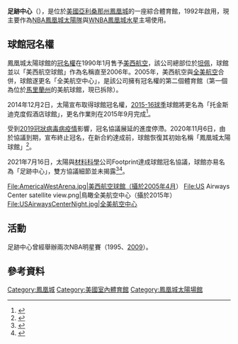 {{noteTA|G1=NBA}}
{{Infobox venue
| stadium_name = 足跡中心<br/>Footprint Center
| nickname = {{hlist|style=font-size: 75%|The Purple Palace|The Snake Pit}}
| logo_image = [[File:足跡中心logo.jpg|250px]]
| image = Talking Stick Resort Arena.JPG
| image_size = 250px
| caption = 球館北側出入口 (攝於2015年)
| address = 
| location = {{flag|USA}}[[亞利桑那州|亞利桑那州]][[鳳凰城|鳳凰城]]
| coordinates = 
| pushpin_map = 
| pushpin_relief = 1
| pushpin_label = Phoenix
| pushpin_map_caption = 
| broke_ground = {{start date|1990|8|1}}<ref>{{cite news |title=Suns' Year-old Arena Colangelo's Pride And Joy|first=Bob|last=Condor|url=http://articles.chicagotribune.com/1993-06-09/sports/9306090085_1_suns-franchise-locker-bulls|newspaper=[[Chicago_Tribune|Chicago Tribune]]|date=1993-06-09|access-date=2021-06-16}}</ref>
| opened = {{start date|1992|6|6}}
| renovated = 2003年、2020年
| owner = [[鳳凰城|鳳凰城]]
| operator = Phoenix Arena Development, L.P.
| construction_cost = [[NT$|NT$]]1.64億（興建）<br/>[[NT$|NT$]]8330萬（翻修）
| former_names = [[美西航空|美西航空]]球館（1992–2006）<br />[[全美航空|全美航空]]中心（2006–2015）<br />托金斯迪克度假酒店球館<br>(2015–2020)<br />鳳凰城太陽球館（2020-2021）<br/>足跡中心（2021-）
| tenants = [[鳳凰城太陽|鳳凰城太陽]] ([[NBA|NBA]]) (1992–至今)<br/>[[亞利桑那響尾蛇（室內美式足球）|亞利桑那響尾蛇]] ([[Arena_Football_League|AFL]]/[[Indoor_Football_League|IFL]]) (1992–2019, 2021–present)<br/>[[亞利桑那錐齒鯊|亞利桑那錐齒鯊]] ([[Continental_Indoor_Soccer_League|CISL]]) (1993–1997)<br>[[鳳凰城草原狼|鳳凰城草原狼]] ([[國家冰球聯盟|NHL]]) (1996–2003)<br/>[[鳳凰城水星|鳳凰城水星]] ([[WNBA|WNBA]]) (1997–至今)<br>[[鳳凰城路跑者|鳳凰城路跑者]] ([[ECHL|ECHL]]) (2005–2009)
| seating_capacity = 18,422<ref>{{cite web |title=2014–15 Phoenix Suns Media Guide|url=http://i.cdn.turner.com/drp/nba/suns/sites/default/files/2014-15_suns_media_guide.pdf|publisher=Phoenix Suns|access-date=2021-06-16|page=344}}</ref>
| publictransit = {{rint|tram}} [[第3街／傑斐遜與第3街／華盛頓站|第3街／傑斐遜與第3街／華盛頓站]]
}}

'''足跡中心'''（{{lang-en|Footprint Center}}），是位於[[美國|美國]][[亞利桑那州|亞利桑那州]][[鳳凰城|鳳凰城]]的一座綜合體育館，1992年啟用，現主要作為[[NBA|NBA]][[鳳凰城太陽隊|鳳凰城太陽隊]]與[[WNBA|WNBA]][[鳳凰城水星|鳳凰城水星]]主場使用。

== 球館冠名權 ==
鳳凰城太陽球館的[[冠名權|冠名權]]在1990年1月售予[[美西航空|美西航空]]，該公司總部位於[[坦佩_(亞利桑那州)|坦佩]]，球館並以「美西航空球館」作為名稱直至2006年。2005年，美西航空與[[全美航空|全美航空]]合併，球館遂更名「全美航空中心」，是該公司擁有冠名權的第二個體育館（第一個為位於[[馬里蘭州|馬里蘭州]]的美航球館，現已拆除）。

2014年12月2日，太陽宣布{{link-en|托金斯迪克度假酒店|Talking Stick Resort}}取得球館冠名權，[[2015-16_NBA賽季|2015-16球季]]球館將更名為「托金斯迪克度假酒店球館」，更名作業則在2015年9月完成<ref>{{cite news|url=https://arenadigest.com/2019/11/08/phoenix-suns-unveil-new-casino-arizona-pavilion-rendering/|title=Phoenix Suns Unveil New Casino Arizona Pavilion Rendering|access-date=2021-06-16|work=arenadigest.com|publisher=Arena Digest}}</ref>。

受到[[2019冠狀病毒病|2019冠狀病毒病]][[2019冠狀病毒病疫情|疫情]]影響，冠名協議展延的進度停滯。2020年11月6日，由於協議到期，{{link-en|托金斯迪克度假酒店|Talking Stick Resort}}宣布終止冠名，在新合約達成前，球館恢復其初始名稱「鳳凰城太陽球館」<ref>{{cite news|url=https://arizonasports.com/story/2444302/talking-stick-resorts-naming-agreement-for-suns-arena-concludes=/|title=Talking Stick Resort’s naming agreement for Suns arena concludes|access-date=2021-06-16|work=arizonasports.com|publisher=Arizona Sports}}</ref>。

2021年7月16日，太陽與[[材料科學|材料科學]]公司Footprint達成球館冠名協議，球館亦易名為「足跡中心」，雙方協議細節並未揭露<ref>{{cite news|url=https://www.cnbc.com/2021/07/16/phoenix-suns-arena-will-be-called-footprint-center.html|title=Phoenix Suns arena will be named Footprint Center in ‘one of the most unique partnerships in sports’|access-date=2021-07-17|work=cnbc.com|publisher=CNBC}}</ref><ref>{{cite news|url=https://www.forbes.com/sites/timnewcomb/2021/07/16/phoenix-suns-partner-with-footprint-on-arena-naming-rights-footprint-center-elimination-of-plastic-waste/?sh=184ac55245cd|title=Phoenix Suns Partner With Footprint On Arena Naming Rights And Elimination Of Plastic Waste|access-date=2021-07-17|work=forbes.com|publisher=Forbes}}</ref>。

<gallery>
File:AmericaWestArena.jpg|美西航空球館（攝於2005年4月）
File:US Airways Center satellite view.png|鳥瞰全美航空中心（攝於2015年）
File:USAirwaysCenterNight.jpg|全美航空中心
</gallery>

== 活動 ==
足跡中心曾經舉辦兩次NBA明星賽（1995、[[2009年NBA全明星賽|2009]]）。

== 參考資料 ==
{{reflist}}

{{Commons category|Phoenix Suns Arena}}
{{Navboxes|list1=
{{鳳凰城太陽}}
{{鳳凰城水星}}
{{NBA Arenas}}
}}
[[Category:鳳凰城|Category:鳳凰城]]
[[Category:美國室內體育館|Category:美國室內體育館]]
[[Category:鳳凰城太陽場館|Category:鳳凰城太陽場館]]